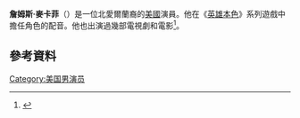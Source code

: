 {{noteTA
|G1=TV
|G2=Movie
|1=zh-hk:;zh-tw:;zh-cn:;
}}
{{Infobox person
| name        = 詹姆斯·麥卡菲<br />James McCaffrey
| image       = <!-- just the filename, without the File: or Image: prefix or enclosing [[brackets|brackets]] -->
| alt         = 
| caption     = 
| birth_name =
| birth_date  = 
| birth_place = [[北愛爾蘭|北愛爾蘭]][[貝爾法斯特|貝爾法斯特]]
| death_date  = <!-- {{Death date and age|YYYY|MM|DD|YYYY|MM|DD}} or {{Death-date and age|Month DD, YYYY|Month DD, YYYY}} (death date then birth date) -->
| death_place = 
| occupation  = 演員、配音演員
| years_active = 1990年–現在
| known_for   = 
}}
'''詹姆斯·麥卡菲'''（{{lang-en|'''James McCaffrey'''}}）是一位北愛爾蘭裔的[[美國|美國]]演員。他在《[[英雄本色_(遊戲)|英雄本色]]》系列遊戲中擔任{{link-en|Max Payne (character)|Max Payne (character)|Max Payne}}角色的配音。他也出演過幾部電視劇和電影<ref name="larchmont">{{cite web|url=http://news.larchmonthistory.org/2010/12/20/a-sizzling-fundraiser|title=A Sizzling Fundraiser newsletter|publisher=News.larchmonthistory.org|accessdate=2012-12-03|archive-date=2013-11-03|archive-url=https://web.archive.org/web/20131103061157/http://news.larchmonthistory.org/2010/12/20/a-sizzling-fundraiser/|dead-url=no}}</ref>。

==參考資料==
{{Reflist}}
[[Category:美国男演员|Category:美国男演员]]